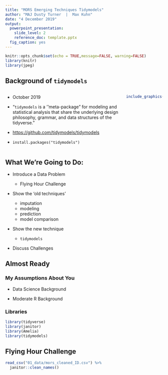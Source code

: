 ```yaml
---
title: "MORS Emerging Techniques Tidymodels"
author: "MAJ Dusty Turner  |  Max Kuhn"
date: "4 December 2019"
output: 
  powerpoint_presentation:
    slide_level: 2
    reference_doc: template.pptx
  fig_caption: yes
---
```



```r
knitr::opts_chunk$set(echo = TRUE,message=FALSE, warning=FALSE)
library(knitr)
library(jpeg)
```

## Background of `tidymodels`

:::::::::::::: {.columns}
::: {.column}

- October 2019

- "`tidymodels` is a ''meta-package" for modeling and statistical analysis that share the underlying design philosophy, grammar, and data structures of the tidyverse."

- <https://github.com/tidymodels/tidymodels>

- `install.packages("tidymodels")`

:::
::: {.column}

```r
include_graphics("03_presentation_files/max.JPG")
```

:::
::::::::::::::

## What We're Going to Do:

- Introduce a Data Problem

  - Flying Hour Challenge

- Show the 'old techniques'

  - imputation
  - modeling
  - prediction
  - model comparison

- Show the new technique

  - `tidymodels`

- Discuss Challenges

## Almost Ready

### My Assumptions About You

- Data Science Background

- Moderate R Background

### Libraries

```r
library(tidyverse)
library(janitor)
library(Amelia)
library(tidymodels)
```


## Flying Hour Challenge

```r
read_csv("01_data/mors_cleaned_ID.csv") %>%
  janitor::clean_names()
```

